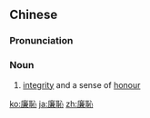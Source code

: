 {{also|廉耻}}
==Chinese==
{{zh-forms|s=廉耻}}

===Pronunciation===
{{zh-pron
|m=liánchǐ
|c=lim4 ci2
|cat=n
}}

===Noun===
{{zh-noun}}

# [[integrity]] and a sense of [[honour]]

[[ko:廉恥]]
[[ja:廉恥]]
[[zh:廉恥]]